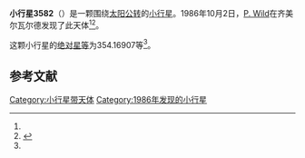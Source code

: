 {{Infobox planet
| bgcolour = #FFFFC0
| name = 3582 Cyrano
| symbol = 
| image = 
| caption = 
| discovery = yes
| discovery_ref = 
| discoverer = [[P._Wild|P. Wild]]
| discovery_site = [[齐美尔瓦尔德|齐美尔瓦尔德]] 
| discovered = 1986年10月2日
| designations = yes
| mp_name = 
| named_after = 
| alt_names = 1986 TT5/ 1931 AB1 / 1950 VN / 1971 UK3 / 1981 UK10 / 1983 AF1 / 1984 HO
| mp_category = [[主带小行星|主带小行星]]
| orbit_ref = <ref name="a">[http://ssd.jpl.nasa.gov/sbdb.cgi?sstr=3582 3582 Cyrano] {{Wayback|url=http://ssd.jpl.nasa.gov/sbdb.cgi?sstr=3582 |date=20200918020417 }}，小行星數據庫瀏覽器（JPL Small-Body Database Browser）－[[美国国家航空航天局|美国国家航空航天局]]喷气推进实验室</ref>
| epoch = 2456400.5 (2013年4月18日更新)
| aphelion = {{convert|3.2393979|AU|km|3|abbr=on|lk=out}}
| perihelion = {{convert|2.7636047|AU|km|3|abbr=on}}
| semimajor = {{convert|3.0015013|AU|km|3|abbr=on}}
| eccentricity = 0.0792592
| period = 1899.355375 [[日|日]]<br />5.2[[儒略年|儒略年]]
| avg_speed = 
| inclination = 10.87707
| asc_node = 59.73410
| mean_anomaly = 
| arg_peri = 354.16907
| satellites = 
| physical_characteristics = yes
| dimensions = 
| mass = 
| density = 
| surface_grav = 
| escape_velocity = 
| sidereal_day = 
| axial_tilt = 
| pole_ecliptic_lat = 
| pole_ecliptic_lon = 
| albedo = 
| temperatures= 
| temp_name1 = 
| mean_temp_1 = 
| max_temp_1 = 
| temp_name2 = 
| max_temp_2 = 
| spectral_type = 
| abs_magnitude = 354.16907
}}

'''小行星3582'''（{{lang-en|3582 Cyrano}}）是一颗围绕[[太阳|太阳]][[公转|公转]]的[[小行星|小行星]]。1986年10月2日，[[P._Wild|P. Wild]]在齐美尔瓦尔德发现了此天体<ref name="a" /><ref>{{cite news|title=小行星列表|url=http://cfa-www.harvard.edu/iau/lists/NumberedMPs.txt|accessdate=2013-07-08|newspaper=哈佛大学|archive-date=2008-05-17|archive-url=https://web.archive.org/web/20080517010638/http://cfa-www.harvard.edu/iau/lists/NumberedMPs.txt|dead-url=no}}</ref>。

这颗小行星的[[绝对星等|绝对星等]]为354.16907等<ref name="a" />。

==参考文献==
{{reflist}}
{{Minor Planet Number|[[小行星3581|小行星3581]]|[[小行星3583|小行星3583]]}}

{{小天体}}

[[Category:小行星带天体|Category:小行星带天体]]
[[Category:1986年发现的小行星|Category:1986年发现的小行星]]

{{asteroid-stub}}